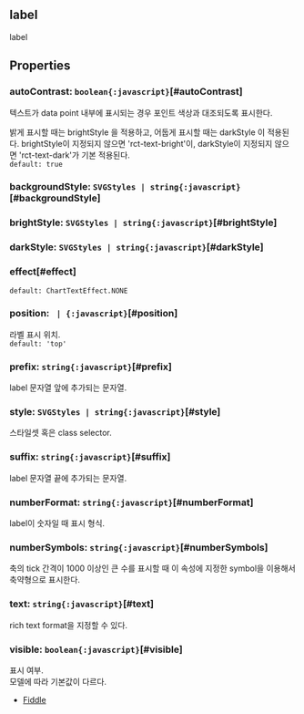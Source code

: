 ## label
label
## Properties

### autoContrast: `boolean{:javascript}`[#autoContrast]
텍스트가 data point 내부에 표시되는 경우 포인트 색상과 대조되도록 표시한다.


밝게 표시할 때는  brightStyle 을 적용하고,
어둡게 표시할 때는  darkStyle 이 적용된다.
brightStyle이 지정되지 않으면 'rct-text-bright'이,
darkStyle이 지정되지 않으면 'rct-text-dark'가 기본 적용된다.  
`default: true`  

### backgroundStyle: `SVGStyles | string{:javascript}`[#backgroundStyle]

### brightStyle: `SVGStyles | string{:javascript}`[#brightStyle]

### darkStyle: `SVGStyles | string{:javascript}`[#darkStyle]

### effect[#effect]


`default: ChartTextEffect.NONE`  

### position: ` | {:javascript}`[#position]
라벨 표시 위치.  
`default: 'top'`  

### prefix: `string{:javascript}`[#prefix]
label 문자열 앞에 추가되는 문자열.  

### style: `SVGStyles | string{:javascript}`[#style]
스타일셋 혹은 class selector.  

### suffix: `string{:javascript}`[#suffix]
label 문자열 끝에 추가되는 문자열.  

### numberFormat: `string{:javascript}`[#numberFormat]
label이 숫자일 때 표시 형식.  

### numberSymbols: `string{:javascript}`[#numberSymbols]
축의 tick 간격이 1000 이상인 큰 수를 표시할 때 
이 속성에 지정한 symbol을 이용해서 축약형으로 표시한다.  

### text: `string{:javascript}`[#text]
rich text format을 지정할 수 있다.  

### visible: `boolean{:javascript}`[#visible]
표시 여부.\
모델에 따라 기본값이 다르다.
- [Fiddle](https:/jsfiddle.net/gh/get/library/pure/realgrid/realchart-demo/tree/master/bargroup/bargroup-multi)  
